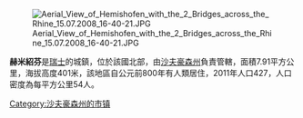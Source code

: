 [[Image:Aerial_View_of_Hemishofen_with_the_2_Bridges_across_the_Rhine_15.07.2008_16-40-21.JPG|right]]

'''赫米紹芬'''是[[瑞士|瑞士]]的城鎮，位於該國北部，由[[沙夫豪森州|沙夫豪森州]]負責管轄，面積7.91平方公里，海拔高度401米，該地區自公元前800年有人類居住，2011年人口427，人口密度為每平方公里54人。

{{Switzerland-geo-stub}}
[[Category:沙夫豪森州的市镇|Category:沙夫豪森州的市镇]]